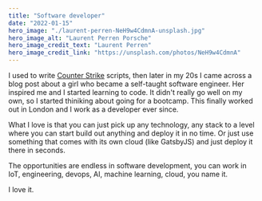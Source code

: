 ```yaml
---
title: "Software developer"
date: "2022-01-15"
hero_image: "./laurent-perren-NeH9w4CdmnA-unsplash.jpg"
hero_image_alt: "Laurent Perren Porsche"
hero_image_credit_text: "Laurent Perren"
hero_image_credit_link: "https://unsplash.com/photos/NeH9w4CdmnA"
---
```


I used to write [Counter Strike](https://en.wikipedia.org/wiki/Counter-Strike "Counter Strike") scripts,
then later in my 20s I came across a blog post about a girl who became a self-taught software
engineer. Her inspired me and I started learning to code. It didn't really go well on my own,
so I started thiniking about going for a bootcamp. This finally worked out in London and I
work as a developer ever since.

What I love is that you can just pick up any technology, any stack to a level where you can start build
out anything and deploy it in no time. Or just use something that comes with its own cloud (like GatsbyJS)
and just deploy it there in seconds.

The opportunities are endless in software development, you can work in IoT, engineering, devops, AI,
machine learning, cloud, you name it.

I love it.